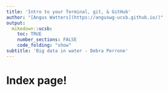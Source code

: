```yaml
---
title: 'Intro to your Terminal, git, & GitHub'
author: "[Angus Watters](https://anguswg-ucsb.github.io/)"
output:
  mikedown::ucsb:
    toc: TRUE
    number_sections: FALSE
    code_folding: "show"
subtitle: 'Big data in water - Debra Perrone'
---
```


# Index page!
